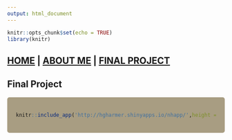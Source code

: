 ```yaml
---
output: html_document
---
```


```r
knitr::opts_chunk$set(echo = TRUE)
library(knitr)
```

## [HOME](https://hgharmer.github.io/index.html) | [ABOUT ME](https://hgharmer.github.io/about-me/index.html) | [FINAL PROJECT](https://hgharmer.github.io/final_project/index.html)

<style>
div.gray { background-color:#008080; border-radius: 5px; padding: 20px;}
</style>
<div class = "gray">

# **Final Project** 

</div>

<style>
div.blue { background-color:#a89d82; border-radius: 5px; padding: 20px;}
</style>
<div class = "blue">

```r
knitr::include_app('http://hgharmer.shinyapps.io/nhapp/',height = 1000)
```



</div>